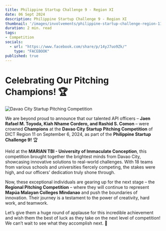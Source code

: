 ```yaml
---
title: Philippine Startup Challenge 9 - Region XI 
date: 06 Sept 2024
description: Philippine Startup Challenge 9 - Region XI 
thumbnail: '/images/involvements/philippine-startup-challenge-region-11.png'
duration: 2 min. read
tags: 
- Competition
socials:
  - url: "https://www.facebook.com/share/p/14yJ7uo9Zk/"
    type: "FACEBOOK"
published: true
---
```


# Celebrating Our Pitching Champions! 🏆

![Davao City Startup Pitching Competition](/images/involvements/philippine-startup-challenge-region-11-1.jpg)

We are beyond proud to announce that our talented API officers – **Jaen Rafael M. Toyoda, Kiah Nhame Cordero, and Rashid S. Comon** – were crowned **Champions** at the **Davao City Startup Pitching Competition** of DICT Region 11 on September 6, 2024, as part of the **Philippine Startup Challenge 9!** 🏆

Held at the **MARIAN TBI - University of Immaculate Conception**, this competition brought together the brightest minds from Davao City, showcasing innovative solutions to real-world challenges. With 18 teams from various schools and universities fiercely competing, the stakes were high, and our officers' dedication truly shone through.

Now, these exceptional individuals are gearing up for the next stage – the **Regional Pitching Competition** – where they will continue to represent **Mapúa Malayan Colleges Mindanao** and push the boundaries of innovation. Their journey is a testament to the power of creativity, hard work, and teamwork.

Let’s give them a huge round of applause for this incredible achievement and wish them the best of luck as they take on the next level of competition! We can’t wait to see what they accomplish next. 🚀

